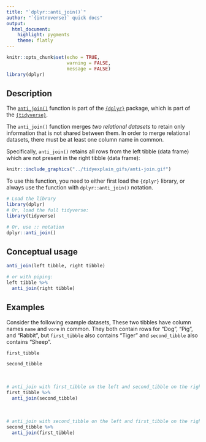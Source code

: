 ```yaml
---
title: "`dplyr::anti_join()`"
author: "`{introverse}` quick docs"
output: 
  html_document:
    highlight: pygments
    theme: flatly
---
```



```r
knitr::opts_chunk$set(echo = TRUE, 
                      warning = FALSE, 
                      message = FALSE)
library(dplyr)
```


## Description

The [`anti_join()`](https://dplyr.tidyverse.org/reference/anti_join.html) function is part of the [`{dplyr}`](https://dplyr.tidyverse.org/) package, which is part of the [`{tidyverse}`](https://www.tidyverse.org/).

The `anti_join()` function merges _two relational datasets_ to retain only information that is not shared between them. In order to merge relational datasets, there must be at least one column name in common.

Specifically, `anti_join()` retains all rows from the left tibble (data frame) which are not present in the right tibble (data frame):


```r
knitr::include_graphics("../tidyexplain_gifs/anti-join.gif")
```


<!-- Add the following if the topic is a function that does NOT come with base R, and uncomment/fill in the subsequent multiline HTML comment: -->
To use this function, you need to either first load the `{dplyr}` library, or always use the function with `dplyr::anti_join()` notation.

```r
# Load the library
library(dplyr)
# Or, load the full tidyverse:
library(tidyverse)

# Or, use :: notation
dplyr::anti_join()
```


## Conceptual usage 

```r
anti_join(left tibble, right tibble)

# or with piping:
left tibble %>%
  anti_join(right tibble)
```

## Examples

Consider the following example datasets, These two tibbles have column names `name` and `vore` in common. They both contain rows for "Dog", "Pig", and "Rabbit", but `first_tibble` also contains "Tiger" and `second_tibble` also contains "Sheep".

```r
first_tibble

second_tibble
```

<br>


```r
# anti_join with first_tibble on the left and second_tibble on the right
first_tibble %>%
  anti_join(second_tibble)
```

<br>

```r
# anti_join with second_tibble on the left and first_tibble on the right
second_tibble %>%
  anti_join(first_tibble)
```
